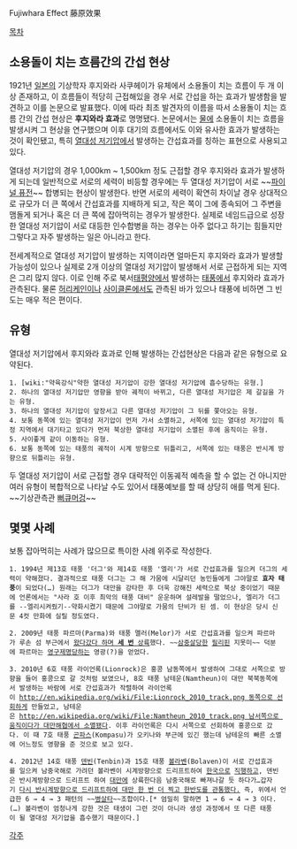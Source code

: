 Fujiwhara Effect
藤原效果

[[목차]]
== 소용돌이 치는 흐름간의 간섭 현상 ==
1921년 [[일본]]의 기상학자 후지와라 사쿠헤이가 유체에서 소용돌이 치는 흐름이 두 개 이상 존재하고, 이 흐름들이 적당히 근접해있을 경우 서로 간섭을 하는 효과가 발생함을 발견하고 이를 논문으로 발표했다. 이에 따라 최초 발견자의 이름을 따서 소용돌이 치는 흐름 간의 간섭 현상은 '''후지와라 효과'''로 명명됐다. 논문에서는 [[물]]에 소용돌이 치는 흐름을 발생시켜 그 현상을 연구했으며 이후 대기의 흐름에서도 이와 유사한 효과가 발생하는 것이 확인됐고, 특히 [[열대성 저기압]]에서 발생하는 간섭효과를 칭하는 표현으로 사용되고 있다.

열대성 저기압의 경우 1,000km ~ 1,500km 정도 근접할 경우 후지와라 효과가 발생하게 되는데 일반적으로 서로의 세력이 비등할 경우에는 두 열대성 저기압이 서로 ~~[[파이널 퓨전]]~~ 합병되는 현상이 발생한다. 반면 서로의 세력이 확연히 차이날 경우 상대적으로 규모가 더 큰 쪽에서 간섭효과를 지배하게 되고, 작은 쪽이 그에 종속되어 그 주변을 맴돌게 되거나 혹은 더 큰 쪽에 잡아먹히는 경우가 발생한다. 실제로 네임드급으로 성장한 열대성 저기압이 서로 대등한 인수합병을 하는 경우는 아주 없다고 하기는 힘들지만 그렇다고 자주 발생하는 일은 아니라고 한다.

전세계적으로 열대성 저기압이 발생하는 지역이라면 얼마든지 후지와라 효과가 발생할 가능성이 있으나 실제로 2개 이상의 열대성 저기압이 발생해서 서로 근접하게 되는 지역은 그리 많지 않다. 이로 인해 주로 북서[[태평양]]에서 발생하는 [[태풍]]에서 후지와라 효과가 관측된다. 물론 [[허리케인]]이나 [[사이클론]]에서도 관측된 바가 있으나 태풍에 비하면 그 빈도는 매우 적은 편이다.
== 유형 ==
열대성 저기압에서 후지와라 효과로 인해 발생하는 간섭현상은 다음과 같은 유형으로 요약된다.

 1. [wiki:"약육강식"약한 열대성 저기압이 강한 열대성 저기압에 흡수당하는 유형.]
 2. 하나의 열대성 저기압만 영향을 받아 궤적이 바뀌고, 다른 열대성 저기압은 제 갈길을 가는 유형.
 3. 하나의 열대성 저기압이 앞장서고 다른 열대성 저기압이 그 뒤를 쫓아오는 유형.
 4. 보통 동쪽에 있는 열대성 저기압이 먼저 가서 소멸하고, 서쪽에 있는 열대성 저기압이 특정 지역에서 대기타고 있다가 먼저 북상한 열대성 저기압이 소멸된 후에 움직이는 유형.
 5. 사이좋게 같이 이동하는 유형.
 6. 보통 동쪽에 있는 태풍의 궤적이 시계 방향으로 뒤틀리고, 서쪽에 있는 태풍은 반시계 방향으로 뒤틀리는 유형.

두 열대성 저기압이 서로 근접할 경우 대략적인 이동궤적 예측을 할 수 없는 건 아니지만 여러 유형이 복합적으로 나타날 수도 있어서 태풍예보를 할 때 상당히 애를 먹게 된다. ~~기상관측관 [[뻐큐머겅]]~~
== 몇몇 사례 ==
보통 잡아먹히는 사례가 많으므로 특이한 사례 위주로 작성한다.

 1. 1994년 제13호 태풍 '더그'와 제14호 태풍 '엘리'가 서로 간섭효과를 일으켜 더그의 세력이 약해졌다. 결과적으로 태풍 더그는 그 해 가뭄에 시달리던 농민들에게 그야말로 '''효자 태풍'''이 되었다(…) 원래는 더그가 대만을 강타한 후 더욱 강해진 세력으로 북상 중이었기 때문에 언론에서는 "사라 호 이후 최악의 태풍 대비" 운운하며 설레발을 떨었으나, 엘리가 더그를 --엘리시켜줬기--약화시켰기 때문에 그야말로 가뭄의 단비가 된 셈. 이 현상은 당시 신문 4컷 만화에 실릴 정도였다.

 2. 2009년 태풍 파르마(Parma)와 태풍 멜러(Melor)가 서로 간섭효과를 일으켜 파르마가 루손 섬 부근에서 [http://en.wikipedia.org/wiki/File:Parma_2009_track.png 왔다갔다 하며 '''세 번''' 상륙]했다. ~~[[삼중살]]당한 [[필리핀]] 지못미~~ 덕분에 파르마는 [[영구제명]]당하는 영광(?)을 얻었다.

 3. 2010년 6호 태풍 라이언록(Lionrock)은 홍콩 남동쪽에서 발생하여 그대로 서쪽으로 방향을 들어 홍콩으로 갈 것처럼 보였으나, 8호 태풍 남테운(Namtheun)이 대만 북북동쪽에서 발생하는 바람에 서로 간섭효과가 작렬하여 라이언록이 [[http://en.wikipedia.org/wiki/File:Lionrock_2010_track.png 동쪽으로 선회]]하게 만들었고, 남테운은 [[http://en.wikipedia.org/wiki/File:Namtheun_2010_track.png 남서쪽으로 움직이다가 대만해협에서 소멸]]됐다. 이후 라이언록은 다시 서쪽으로 선회하여 홍콩으로 갔다. 이 때 7호 태풍 [[곤파스]](Kompasu)가 오키나와 부근에 있긴 했는데 남테운의 빠른 소멸에 어느정도 영향을 준 것으로 보고 있다.

 4. 2012년 14호 태풍 [[덴빈]](Tenbin)과 15호 태풍 [[볼라벤]](Bolaven)이 서로 간섭효과를 일으켜 남중국해로 가려던 볼라벤이 시계방향으로 드리프트하여 [[한국]]으로 [http://upload.wikimedia.org/wikipedia/commons/3/36/Bolaven_2012_track.png 직행하고], 덴빈은 반시계방향으로 드리프트 하여 [[대만]]에 상륙한다음 남중국해로 빠져나갈 듯 하다가…갑자기 [http://upload.wikimedia.org/wikipedia/commons/b/b6/Tembin_2012_track.png 다시 반시계방향으로 드리프트하여 대만 한 번 더 찍고 한반도를 관통했다.] 즉, 위에서 언급한 6 → 4 → 3 패턴의 ~~[[병살타]]~~조합이다.[* 엄밀히 말하면 1 → 6 → 4 → 3 이다.(…) 볼라벤이 엄청나게 강한 것은 태생이 그런 것이 아니라 생성 과정에서 또 다른 태풍이 될 열대성 저기압을 흡수했기 때문이다.]
[[각주]]
